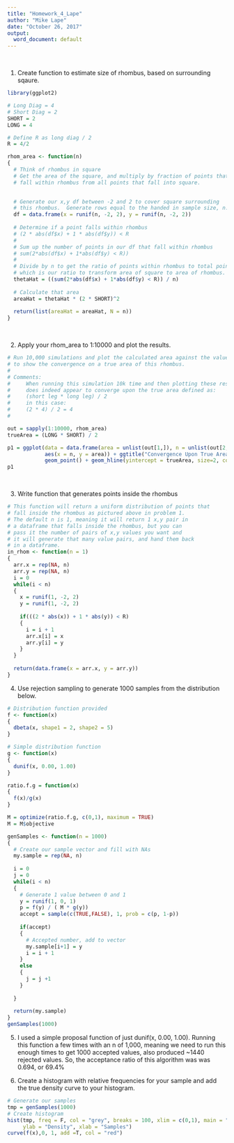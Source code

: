 ```yaml
---
title: "Homework_4_Lape"
author: "Mike Lape"
date: "October 26, 2017"
output:
  word_document: default
---
```

&nbsp;

1.	Create function to estimate size of rhombus, based on surrounding sqaure.
```r

library(ggplot2)

# Long Diag = 4
# Short Diag = 2
SHORT = 2
LONG = 4

# Define R as long diag / 2
R = 4/2

rhom_area <- function(n)
{
  # Think of rhombus in square
  # Get the area of the square, and multiply by fraction of points that
  # fall within rhombus from all points that fall into square.

    
  # Generate our x,y df between -2 and 2 to cover square surrounding
  # this rhombus.  Generate rows equal to the handed in sample size, n.
  df = data.frame(x = runif(n, -2, 2), y = runif(n, -2, 2))
  
  # Determine if a point falls within rhombus
  # (2 * abs(df$x) + 1 * abs(df$y)) < R
  # 
  # Sum up the number of points in our df that fall within rhombus
  # sum(2*abs(df$x) + 1*abs(df$y) < R))
  #
  # Divide by n to get the ratio of points within rhombus to total points,
  # which is our ratio to transform area of square to area of rhombus.
  thetaHat = ((sum(2*abs(df$x) + 1*abs(df$y) < R)) / n)
  
  # Calculate that area
  areaHat = thetaHat * (2 * SHORT)^2
  
  return(list(areaHat = areaHat, N = n))
}
```

&nbsp;

2. Apply your rhom_area to 1:10000 and plot the results.
```r
# Run 10,000 simulations and plot the calculated area against the value of n
# to show the convergence on a true area of this rhombus.
#
# Comments:
#     When running this simulation 10k time and then plotting these results it
#     does indeed appear to converge upon the true area defined as:
#     (short leg * long leg) / 2
#     in this case:
#     (2 * 4) / 2 = 4
#

out = sapply(1:10000, rhom_area)
trueArea = (LONG * SHORT) / 2

p1 = ggplot(data = data.frame(area = unlist(out[1,]), n = unlist(out[2,])),
            aes(x = n, y = area)) + ggtitle("Convergence Upon True Area of Rhombus") +
            geom_point() + geom_hline(yintercept = trueArea, size=2, color = "red")
p1
```

&nbsp;

3. Write function that generates points inside the rhombus
```r
# This function will return a uniform distribution of points that
# fall inside the rhombus as pictured above in problem 1.
# The default n is 1, meaning it will return 1 x,y pair in 
# a dataframe that falls inside the rhombus, but you can
# pass it the number of pairs of x,y values you want and
# it will generate that many value pairs, and hand them back
# in a dataframe.
in_rhom <- function(n = 1)
{
  arr.x = rep(NA, n)
  arr.y = rep(NA, n)
  i = 0
  while(i < n)
  {
    x = runif(1, -2, 2)
    y = runif(1, -2, 2)
    
    if(((2 * abs(x)) + 1 * abs(y)) < R)
    {
      i = i + 1
      arr.x[i] = x
      arr.y[i] = y
    }
  }
  
  return(data.frame(x = arr.x, y = arr.y))
} 
```

4. Use rejection sampling to generate 1000 samples from the distribution below.
```r
# Distribution function provided
f <- function(x)
{
  dbeta(x, shape1 = 2, shape2 = 5)
}

# Simple distribution function
g <- function(x)
{
  dunif(x, 0.00, 1.00)
}

ratio.f.g = function(x)
{
  f(x)/g(x)
}

M = optimize(ratio.f.g, c(0,1), maximum = TRUE)
M = M$objective

genSamples <- function(n = 1000)
{
  # Create our sample vector and fill with NAs
  my.sample = rep(NA, n)
  
  i = 0
  j = 0
  while(i < n)
  {
    # Generate 1 value between 0 and 1
    y = runif(1, 0, 1)
    p = f(y) / ( M * g(y))
    accept = sample(c(TRUE,FALSE), 1, prob = c(p, 1-p))
    
    if(accept)
    {
      # Accepted number, add to vector
      my.sample[i+1] = y
      i = i + 1
    }
    else
    {
      j = j +1
    }
    
  }
  
  return(my.sample)
}
genSamples(1000)

```

5.  I used a simple proposal function of just dunif(x, 0.00, 1.00).  Running this
    function a few times with an n of 1,000, meaning we need to run this enough
    times to get 1000 accepted values, also produced ~1440 rejected values. So, the 
    acceptance ratio of this algorithm was was 0.694, or 69.4%
    
6.  Create a histogram with relative frequencies for your sample and add the true density curve to your histogram. 

```r
# Generate our samples
tmp = genSamples(1000)
# Create histogram
hist(tmp, freq = F, col = "grey", breaks = 100, xlim = c(0,1), main = "Histogram of Samples",
     ylab = "Density", xlab = "Samples")
curve(f(x),0, 1, add =T, col = "red")



```
